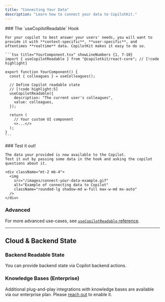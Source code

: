 ```yaml
---
title: "Connecting Your Data"
description: "Learn how to connect your data to CopilotKit."
---
```


<Steps>
  <Step>
    <UseClientCalloutSnippet components={props.components} />
  </Step>

  <Step>
    ### The `useCopilotReadable` Hook

    For your copilot to best answer your users' needs, you will want to provide it with **context-specific**, **user-specific**, and oftentimes **realtime** data. CopilotKit makes it easy to do so.

    ```tsx title="YourComponent.tsx" showLineNumbers {1, 7-10}
    import { useCopilotReadable } from "@copilotkit/react-core"; // [!code highlight]

    export function YourComponent() {
      const { colleagues } = useColleagues();

      // Define Copilot readable state
      // [!code highlight:5]
      useCopilotReadable({
        description: "The current user's colleagues",
        value: colleagues,
      });

      return (
        // Your custom UI component
        <>...</>
      );
    }
    ```
  </Step>

  <Step>
    ### Test it out!

    The data your provided is now available to the Copilot.
    Test it out by passing some data in the hook and asking the copilot questions about it.

    <div className="mt-2 mb-4">
      <img 
        src="/images/connect-your-data-example.gif" 
        alt="Example of connecting data to Copilot" 
        className="rounded-lg shadow-md w-full max-w-md mx-auto"
      />
    </div>
  </Step>

</Steps>

### Advanced

For more advanced use-cases, see [`useCopilotReadable` reference](/reference/hooks/useCopilotReadable).

---
## Cloud & Backend State

### Backend Readable State

You can provide backend state via Copilot backend actions.

### Knowledge Bases (Enterprise)

Additional plug-and-play integrations with knowledge bases are available via our enterprise plan. Please [reach out](mailto:hello@copilotkit.ai) to enable it.

